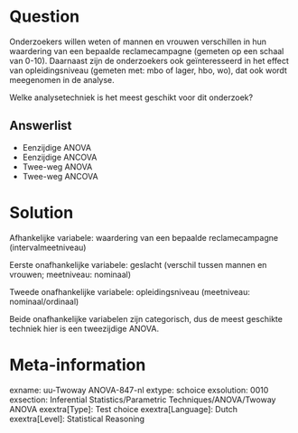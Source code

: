 Question
========
Onderzoekers willen weten of mannen en vrouwen verschillen in hun waardering van een bepaalde reclamecampagne (gemeten op een schaal van 0-10). Daarnaast zijn de onderzoekers ook geïnteresseerd in het effect van opleidingsniveau (gemeten met: mbo of lager, hbo, wo), dat ook wordt meegenomen in de analyse.

Welke analysetechniek is het meest geschikt voor dit onderzoek?

Answerlist
----------
* Eenzijdige ANOVA
* Eenzijdige ANCOVA
* Twee-weg ANOVA
* Twee-weg ANCOVA


Solution
========
Afhankelijke variabele: waardering van een bepaalde reclamecampagne (intervalmeetniveau)

Eerste onafhankelijke variabele: geslacht (verschil tussen mannen en vrouwen; meetniveau: nominaal)

Tweede onafhankelijke variabele: opleidingsniveau (meetniveau: nominaal/ordinaal)

Beide onafhankelijke variabelen zijn categorisch, dus de meest geschikte techniek hier is een tweezijdige ANOVA.

Meta-information
================
exname: uu-Twoway ANOVA-847-nl
extype: schoice
exsolution: 0010
exsection: Inferential Statistics/Parametric Techniques/ANOVA/Twoway ANOVA
exextra[Type]: Test choice
exextra[Language]: Dutch
exextra[Level]: Statistical Reasoning
